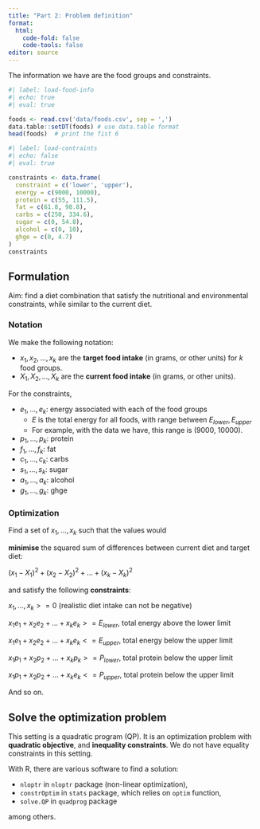 ```yaml
---
title: "Part 2: Problem definition"
format: 
  html:
    code-fold: false
    code-tools: false
editor: source
---
```



The information we have are the food groups and constraints. 

```r
#| label: load-food-info
#| echo: true
#| eval: true

foods <- read.csv('data/foods.csv', sep = ',')
data.table::setDT(foods) # use data.table format
head(foods)  # print the fist 6
```



```r
#| label: load-contraints
#| echo: false
#| eval: true

constraints <- data.frame(
  constraint = c('lower', 'upper'), 
  energy = c(9000, 10000), 
  protein = c(55, 111.5), 
  fat = c(61.8, 98.8), 
  carbs = c(250, 334.6), 
  sugar = c(0, 54.8), 
  alcohol = c(0, 10),
  ghge = c(0, 4.7)
)
constraints
```

## Formulation

Aim: find a diet combination that satisfy the nutritional and environmental constraints, while similar to the current diet. 


### Notation

We make the following notation: 

* $x_1, x_2, ..., x_{k}$ are the **target food intake** (in grams, or other units) for $k$ food groups.
* $X_1, X_2, ..., X_{k}$ are the **current food intake** (in grams, or other units).

For the constraints, 

* $e_1, ..., e_k$: energy associated with each of the food groups
  * $E$ is the total energy for all foods, with range between $E_{lower}, E_{upper}$
  * For example, with the data we have, this range is (9000, 10000). 
* $p_1, ..., p_k$: protein
* $f_1, ..., f_k$: fat
* $c_1, ..., c_k$: carbs
* $s_1, ..., s_k$: sugar
* $a_1, ..., a_k$: alcohol
* $g_1, ..., g_k$: ghge

### Optimization 

Find a set of $x_1, ..., x_k$ such that the values would 

**minimise** the squared sum of differences between current diet and target diet:

$(x_1 - X_1)^2 + (x_2 - X_2)^2 + ... + (x_k - X_k)^2$

and satisfy the following **constraints**: 

$x_1, ..., x_k >= 0$ (realistic diet intake can not be negative)
 
$x_1e_1 + x_2 e_2 + ... + x_k e_k >= E_{lower}$, total energy above the lower limit

$x_1e_1 + x_2 e_2 + ... + x_k e_k <= E_{upper}$, total energy below the upper limit

$x_1p_1 + x_2 p_2 + ... + x_k p_k >= P_{lower}$, total protein below the upper limit

$x_1p_1 + x_2 p_2 + ... + x_k e_k <= P_{upper}$, total protein below the upper limit

And so on. 



## Solve the optimization problem 

This setting is a quadratic program (QP). It is an optimization problem with **quadratic objective**, and **inequality constraints**. We do not have equality constraints in this setting. 

With R, there are various software to find a solution: 

* `nloptr` in `nloptr` package (non-linear optimization),
* `constrOptim` in `stats` package, which relies on `optim` function,
* `solve.QP` in `quadprog` package

among others. 







